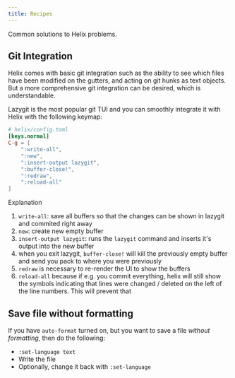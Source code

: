 ```yaml
---
title: Recipes
---
```


Common solutions to Helix problems.

## Git Integration

Helix comes with basic git integration such as the ability to see which files have been modified on the gutters, and acting on git hunks as text objects. But a more comprehensive git integration can be desired, which is understandable.

Lazygit is the most popular git TUI and you can smoothly integrate it with Helix with the following keymap:

```toml
# helix/config.toml
[keys.normal]
C-g = [
    ":write-all",
    ":new",
    ":insert-output lazygit",
    ":buffer-close!",
    ":redraw",
    ":reload-all"
]
```

Explanation

1. `write-all`: save all buffers so that the changes can be shown in lazygit and commited right away
2. `new`: create new empty buffer
3. `insert-output lazygit`: runs the `lazygit` command and inserts it's output into the new buffer
4. when you exit lazygit, `buffer-close!` will kill the previously empty buffer and send you pack to where you were previously
5. `redraw` is necessary to re-render the UI to show the buffers
6. `reload-all` because if e.g. you commit everything, helix will still show the symbols indicating that lines were changed / deleted on the left of the line numbers. This will prevent that

## Save file without formatting

If you have `auto-format` turned on, but you want to save a file _without formatting_, then do the following:

- `:set-language text`
- Write the file
- Optionally, change it back with `:set-language`
